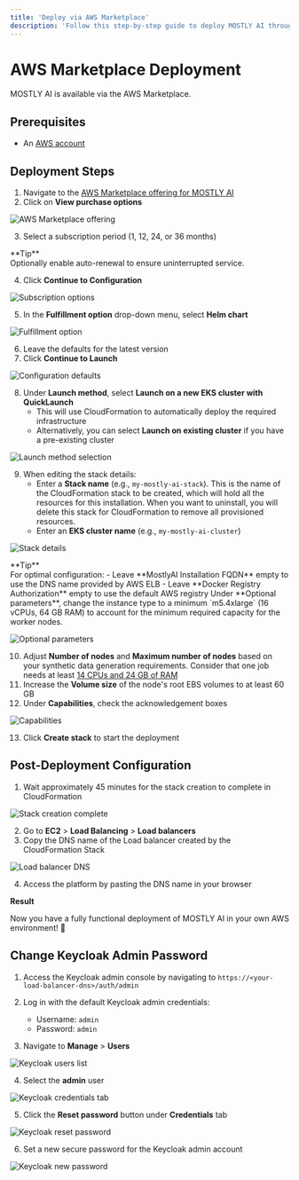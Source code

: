 ```yaml
---
title: 'Deploy via AWS Marketplace'
description: 'Follow this step-by-step guide to deploy MOSTLY AI through AWS Marketplace. You will learn how to subscribe to the software and configure the setup.'
---
```



# AWS Marketplace Deployment

MOSTLY AI is available via the AWS Marketplace.

## Prerequisites

- An [AWS account](https://portal.aws.amazon.com/billing/signup)

## Deployment Steps

1. Navigate to the [AWS Marketplace offering for MOSTLY AI](https://aws.amazon.com/marketplace/pp/prodview-clqfgzfzznfoc?sr=0-5&ref_=beagle&applicationId=AWSMPContessa)
2. Click on **View purchase options**

<Image
    src="/docs/docimages/install/aws-marketplace/01-aws-marketplace-01-view-purchase-options.webp"
    alt="AWS Marketplace offering"
    width={800}
    height={400}
/>

3. Select a subscription period (1, 12, 24, or 36 months)

<Callout type="default" emoji="💡">
**Tip**<br />
Optionally enable auto-renewal to ensure uninterrupted service.
</Callout>

4. Click **Continue to Configuration**

<Image
    src="/docs/docimages/install/aws-marketplace/01-aws-marketplace-02-continue-to-configuration.webp"
    alt="Subscription options"
    width={800}
    height={400}
/>

5. In the **Fulfillment option** drop-down menu, select **Helm chart**

<Image
    src="/docs/docimages/install/aws-marketplace/01-aws-marketplace-03-choose-fullfilment-option.webp"
    alt="Fulfillment option"
    width={800}
    height={400}
/>

6. Leave the defaults for the latest version
7. Click **Continue to Launch**

<Image
    src="/docs/docimages/install/aws-marketplace/01-aws-marketplace-04-continue-to-launch.webp"
    alt="Configuration defaults"
    width={800}
    height={400}
/>

8. Under **Launch method**, select **Launch on a new EKS cluster with QuickLaunch**
   - This will use CloudFormation to automatically deploy the required infrastructure
   - Alternatively, you can select **Launch on existing cluster** if you have a pre-existing cluster

<Image
    src="/docs/docimages/install/aws-marketplace/01-aws-marketplace-05-launch-method.webp"
    alt="Launch method selection"
    width={800}
    height={400}
/>

9. When editing the stack details:
    - Enter a **Stack name** (e.g., `my-mostly-ai-stack`). This is the name of the CloudFormation stack to be created, which will hold all the resources for this installation. When you want to uninstall, you will delete this stack for CloudFormation to remove all provisioned resources.
    - Enter an **EKS cluster name** (e.g., `my-mostly-ai-cluster`)

<Image
    src="/docs/docimages/install/aws-marketplace/01-aws-marketplace-06-stack-and-eks-cluster-name.webp"
    alt="Stack details"
    width={800}
    height={400}
/>

<Callout type="default" emoji="💡">
**Tip**<br />
For optimal configuration:
- Leave **MostlyAI Installation FQDN** empty to use the DNS name provided by AWS ELB
- Leave **Docker Registry Authorization** empty to use the default AWS registry
</Callout>

<Callout type="warning">
Under **Optional parameters**, change the instance type to a minimum `m5.4xlarge` (16 vCPUs, 64 GB RAM) to account for the minimum required capacity for the worker nodes.

<Image
    src="/docs/docimages/install/aws-marketplace/01-aws-marketplace-07-instance-type.webp"
    alt="Optional parameters"
    width={800}
    height={400}
/>
</Callout>

10. Adjust **Number of nodes** and **Maximum number of nodes** based on your synthetic data generation requirements. Consider that one job needs at least [14 CPUs and 24 GB of RAM](https://github.com/mostly-ai/helm-charts/blob/c0471eac5387fc80e340c3f2ba1b7de4a9b8071f/mostly-app/values.yaml#L165C1-L170C1)
11. Increase the **Volume size** of the node's root EBS volumes to at least 60 GB
12. Under **Capabilities**, check the acknowledgement boxes

<Image
    src="/docs/docimages/install/aws-marketplace/01-aws-marketplace-08-capabilities.webp"
    alt="Capabilities"
    width={800}
    height={400}
/>

13. Click **Create stack** to start the deployment

## Post-Deployment Configuration

1. Wait approximately 45 minutes for the stack creation to complete in CloudFormation

<Image
    src="/docs/docimages/install/aws-marketplace/01-aws-marketplace-09-stack-creation-complete.webp"
    alt="Stack creation complete"
    width={800}
    height={400}
/>

2. Go to **EC2** > **Load Balancing** > **Load balancers**
3. Copy the DNS name of the Load balancer created by the CloudFormation Stack

<Image
    src="/docs/docimages/install/aws-marketplace/01-aws-marketplace-10-load-balancers.webp"
    alt="Load balancer DNS"
    width={800}
    height={400}
/>

4. Access the platform by pasting the DNS name in your browser

**Result**

Now you have a fully functional deployment of MOSTLY AI in your own AWS environment! 🎉

## Change Keycloak Admin Password

1. Access the Keycloak admin console by navigating to `https://<your-load-balancer-dns>/auth/admin`
2. Log in with the default Keycloak admin credentials:
   - Username: `admin`
   - Password: `admin`
   
3. Navigate to **Manage** > **Users**

<Image
    src="/docs/docimages/install/aws-marketplace/01-aws-marketplace-12-keycloak-users.webp"
    alt="Keycloak users list"
    width={800}
    height={400}
/>

4. Select the **admin** user

<Image
    src="/docs/docimages/install/aws-marketplace/01-aws-marketplace-13-keycloak-credentials.webp"
    alt="Keycloak credentials tab"
    width={800}
    height={400}
/>

5. Click the **Reset password** button under **Credentials** tab

<Image
    src="/docs/docimages/install/aws-marketplace/01-aws-marketplace-14-keycloak-reset-password.webp"
    alt="Keycloak reset password"
    width={800}
    height={400}
/>

6. Set a new secure password for the Keycloak admin account

<Image
    src="/docs/docimages/install/aws-marketplace/01-aws-marketplace-15-keycloak-new-password.webp"
    alt="Keycloak new password"
    width={800}
    height={400}
/>
